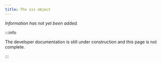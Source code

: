 ```yaml
---
title: The vis object
---
```


_Information has not yet been added._

:::info

The developer documentation is still under construction and this page is not complete.

:::
